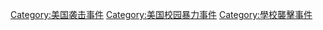 [[Category:美国袭击事件|Category:美国袭击事件]]
[[Category:美国校园暴力事件|Category:美国校园暴力事件]]
[[Category:學校襲擊事件|Category:學校襲擊事件]]